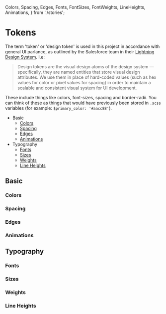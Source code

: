 
  Colors,
  Spacing,
  Edges,
  Fonts,
  FontSizes,
  FontWeights,
  LineHeights,
  Animations,
} from './stories';

<Meta title="Utilities/Constants/tokens" />

# Tokens

The term 'token' or 'design token' is used in this project in accordance with general UI parlance, as outlined by the Salesforce team in their [Lightning Design System](https://www.lightningdesignsystem.com/design-tokens/). I.e:

> Design tokens are the visual design atoms of the design system — specifically, they are named entities that store visual design attributes. We use them in place of hard-coded values (such as hex values for color or pixel values for spacing) in order to maintain a scalable and consistent visual system for UI development.

These include things like colors, font-sizes, spacing and border-radii. You can think of these as things that would have previously been stored in `.scss` variables (for example: `$primary_color: '#aacc88'`).

- Basic
  - [Colors](#colors)
  - [Spacing](#spacing)
  - [Edges](#edges)
  - [Animations](#animations)
- Typography
  - [Fonts](#fonts)
  - [Sizes](#sizes)
  - [Weights](#weights)
  - [Line Heights](#line-heigts)

## Basic

### Colors

<Preview>
  <Colors />
</Preview>

### Spacing

<Preview>
  <Spacing />
</Preview>

### Edges

<Preview>
  <Edges />
</Preview>

### Animations

<Preview>
  <Animations />
</Preview>

## Typography

### Fonts

<Preview>
  <Fonts />
</Preview>

### Sizes

<Preview>
  <FontSizes />
</Preview>

### Weights

<Preview>
  <FontWeights />
</Preview>

### Line Heights

<Preview>
  <LineHeights />
</Preview>
